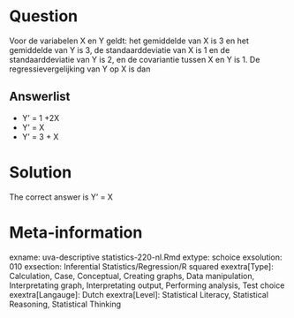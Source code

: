 Question
========

Voor de variabelen X en Y geldt: het gemiddelde van X is 3 en het gemiddelde van Y is 3, de standaarddeviatie van X is 1 en de standaarddeviatie van Y is 2, en de covariantie tussen X en Y is 1. De regressievergelijking van Y op X is dan

Answerlist
----------
* Y' = 1 +2X
* Y' = X
* Y' = 3 + X

Solution
========

The correct answer is  Y' = X

Meta-information
================
exname: uva-descriptive statistics-220-nl.Rmd
extype: schoice
exsolution: 010
exsection: Inferential Statistics/Regression/R squared
exextra[Type]: Calculation, Case, Conceptual, Creating graphs, Data manipulation, Interpretating graph, Interpretating output, Performing analysis, Test choice
exextra[Langauge]: Dutch
exextra[Level]: Statistical Literacy, Statistical Reasoning, Statistical Thinking
